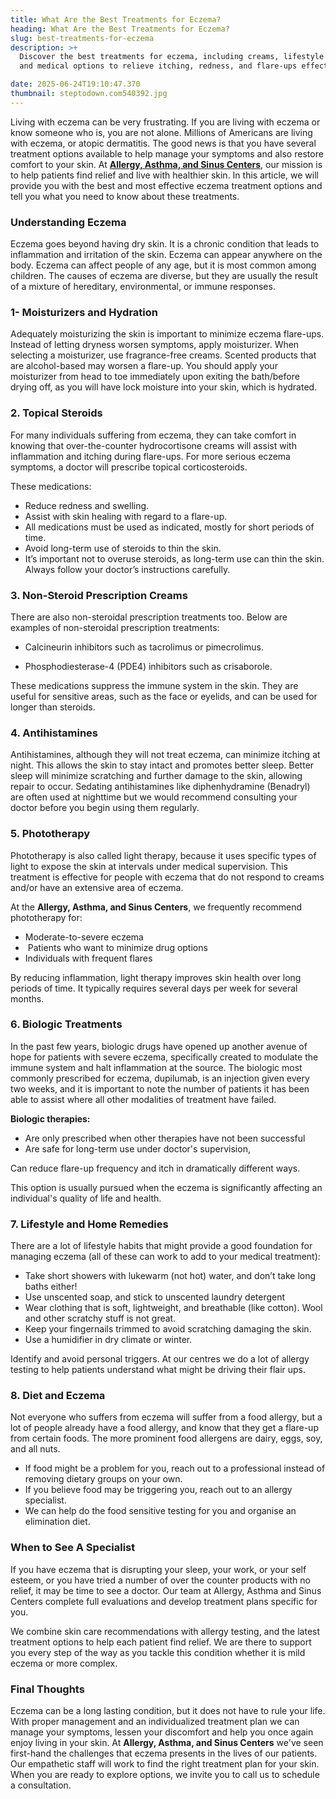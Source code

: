 ```yaml
---
title: What Are the Best Treatments for Eczema?
heading: What Are the Best Treatments for Eczema?
slug: best-treatments-for-eczema
description: >+
  Discover the best treatments for eczema, including creams, lifestyle changes,
  and medical options to relieve itching, redness, and flare-ups effectively.

date: 2025-06-24T19:10:47.370
thumbnail: steptodown.com540392.jpg
---
```


Living with eczema can be very frustrating. If you are living with eczema or know someone who is, you are not alone. Millions of Americans are living with eczema, or atopic dermatitis. The good news is that you have several treatment options available to help manage your symptoms and also restore comfort to your skin. At [**Allergy, Asthma, and Sinus Centers**](https://www.aascmed.com/), our mission is to help patients find relief and live with healthier skin. In this article, we will provide you with the best and most effective eczema treatment options and tell you what you need to know about these treatments.


### **Understanding Eczema**

Eczema goes beyond having dry skin. It is a chronic condition that leads to inflammation and irritation of the skin. Eczema can appear anywhere on the body. Eczema can affect people of any age, but it is most common among children. The causes of eczema are diverse, but they are usually the result of a mixture of hereditary, environmental, or immune responses. 


### **1- Moisturizers and Hydration** 

Adequately moisturizing the skin is important to minimize eczema flare-ups. Instead of letting dryness worsen symptoms, apply moisturizer. When selecting a moisturizer, use fragrance-free creams. Scented products that are alcohol-based may worsen a flare-up. You should apply your moisturizer from head to toe immediately upon exiting the bath/before drying off, as you will have lock moisture into your skin, which is hydrated. 


### **2. Topical Steroids**

For many individuals suffering from eczema, they can take comfort in knowing that over-the-counter hydrocortisone creams will assist with inflammation and itching during flare-ups. For more serious eczema symptoms, a doctor will prescribe topical corticosteroids.

These medications:

- Reduce redness and swelling. 
- Assist with skin healing with regard to a flare-up. 
- All medications must be used as indicated, mostly for short periods of time. 
- Avoid long-term use of steroids to thin the skin. 
- It’s important not to overuse steroids, as long-term use can thin the skin. Always follow your doctor’s instructions carefully.


### **3. Non-Steroid Prescription Creams**

There are also non-steroidal prescription treatments too. Below are examples of non-steroidal prescription treatments: 

- Calcineurin inhibitors such as tacrolimus or pimecrolimus. 

- Phosphodiesterase-4 (PDE4) inhibitors such as crisaborole. 

These medications suppress the immune system in the skin. They are useful for sensitive areas, such as the face or eyelids, and can be used for longer than steroids. 


### **4. Antihistamines** 

Antihistamines, although they will not treat eczema, can minimize itching at night. This allows the skin to stay intact and promotes better sleep. Better sleep will minimize scratching and further damage to the skin, allowing repair to occur. Sedating antihistamines like diphenhydramine (Benadryl) are often used at nighttime but we would recommend consulting your doctor before you begin using them regularly.   

### **5. Phototherapy** 

Phototherapy is also called light therapy, because it uses specific types of light to expose the skin at intervals under medical supervision. This treatment is effective for people with eczema that do not respond to creams and/or have an extensive area of eczema. 

At the **Allergy, Asthma, and Sinus Centers**, we frequently recommend phototherapy for:

- Moderate-to-severe eczema 
-  Patients who want to minimize drug options
- Individuals with frequent flares 

By reducing inflammation, light therapy improves skin health over long periods of time. It typically requires several days per week for several months.


### **6. Biologic Treatments**

In the past few years, biologic drugs have opened up another avenue of hope for patients with severe eczema, specifically created to modulate the immune system and halt inflammation at the source. The biologic most commonly prescribed for eczema, dupilumab, is an injection given every two weeks, and it is important to note the number of patients it has been able to assist where all other modalities of treatment have failed.

**Biologic therapies:**

- Are only prescribed when other therapies have not been successful
- Are safe for long-term use under doctor's supervision, 

Can reduce flare-up frequency and itch in dramatically different ways.

This option is usually pursued when the eczema is significantly affecting an individual's quality of life and health.

### **7. Lifestyle and Home Remedies**

There are a lot of lifestyle habits that might provide a good foundation for managing eczema (all of these can work to add to your medical treatment):

- Take short showers with lukewarm (not hot) water, and don’t take long baths either!
- Use unscented soap, and stick to unscented laundry detergent
- Wear clothing that is soft, lightweight, and breathable (like cotton). Wool and other scratchy stuff is not great.
- Keep your fingernails trimmed to avoid scratching damaging the skin.
- Use a humidifier in dry climate or winter.

Identify and avoid personal triggers. At our centres we do a lot of allergy testing to help patients understand what might be driving their flair ups.

### **8. Diet and Eczema**

Not everyone who suffers from eczema will suffer from a food allergy, but a lot of people already have a food allergy, and know that they get a flare-up from certain foods. The more prominent food allergens are dairy, eggs, soy, and all nuts. 

- If food might be a problem for you, reach out to a professional instead of removing dietary groups on your own.
- If you believe food may be triggering you, reach out to an allergy specialist. 
- We can help do the food sensitive testing for you and organise an elimination diet.

### **When to See A Specialist**

If you have eczema that is disrupting your sleep, your work, or your self esteem, or you have tried a number of over the counter products with no relief, it may be time to see a doctor. Our team at Allergy, Asthma and Sinus Centers complete full evaluations and develop treatment plans specific for you. 

We combine skin care recommendations with allergy testing, and the latest treatment options to help each patient find relief. We are there to support you every step of the way as you tackle this condition whether it is mild eczema or more complex.

### **Final Thoughts**

Eczema can be a long lasting condition, but it does not have to rule your life. With proper management and an individualized treatment plan we can manage your symptoms, lessen your discomfort and help you once again enjoy living in your skin. At **Allergy, Asthma, and Sinus Centers** we've seen first-hand the challenges that eczema presents in the lives of our patients. Our empathetic staff will work to find the right treatment plan for your skin. When you are ready to explore options, we invite you to call us to schedule a consultation. 




